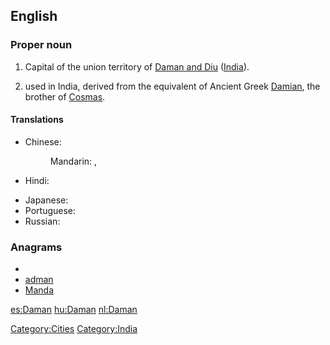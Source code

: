 {{also|daman}}
==English==
{{wikipedia}}

===Proper noun===
{{en-proper noun}}

# Capital of the union territory of [[Daman and Diu]] ([[India]]).
# {{given name|male|from=Sanskrit}} used in India, derived from the {{etyl|sa}} equivalent of Ancient Greek [[Damian]], the brother of [[Cosmas]].

====Translations====
{{trans-top|state capital of Daman and Diu, India}}
* Chinese:
*: Mandarin: {{t|zh|達曼|sc=Hani}},  {{t|zh|达曼|tr=Dámàn|sc=Hani}}
* Hindi: {{t|hi|दमन|tr=daman|sc=Deva}}
{{trans-mid}}
* Japanese: {{t|ja|ダマン|tr=Daman|sc=Jpan}}
* Portuguese: {{t|pt|Damão}}
* Russian: {{t|ru|Даман|m|tr=Damán|sc=Cyrl}}
{{trans-bottom}}

===Anagrams===
* {{alphagram|aadmn}}
* [[adman#English|adman]]
* [[Manda#English|Manda]]

[[Category:Cities]]
[[Category:India]]

[[es:Daman]]
[[hu:Daman]]
[[nl:Daman]]